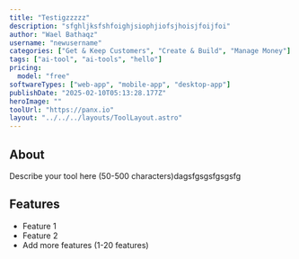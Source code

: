 ```yaml
---
title: "Testigzzzzz"
description: "sfghljksfshfoighjsiophjiofsjhoisjfoijfoi"
author: "Wael Bathaqz"
username: "newusername"
categories: ["Get & Keep Customers", "Create & Build", "Manage Money"]
tags: ["ai-tool", "ai-tools", "hello"]
pricing:
  model: "free"
softwareTypes: ["web-app", "mobile-app", "desktop-app"]
publishDate: "2025-02-10T05:13:28.177Z"
heroImage: ""
toolUrl: "https://panx.io"
layout: "../../../layouts/ToolLayout.astro"
---
```

## About
Describe your tool here (50-500 characters)dagsfgsgsfgsgsfg

## Features
- Feature 1
- Feature 2
- Add more features (1-20 features)